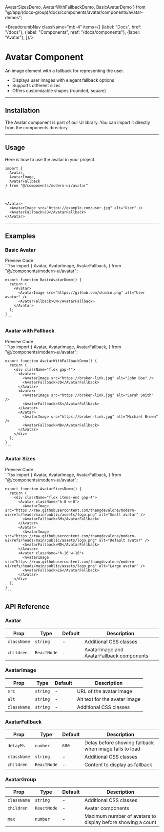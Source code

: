   AvatarSizesDemo,
  AvatarWithFallbackDemo,
  BasicAvatarDemo
} from "@/app/(docs-group)/docs/components/avatar/components/avatar-demos";

<BreadcrumbNav className="mb-4" items={[
  {label: "Docs", href: "/docs"},
  {label: "Components", href: "/docs/components"},
  {label: "Avatar"},
]}/>

<PreviewAvatar/>

# Avatar Component

An image element with a fallback for representing the user.

- Displays user images with elegant fallback options
- Supports different sizes
- Offers customizable shapes (rounded, square)

---

## Installation

The Avatar component is part of our UI library. You can import it directly from the components directory.

<AvatarInstallation/>

---

## Usage

Here is how to use the avatar in your project.

```tsx
import {
  Avatar,
  AvatarImage,
  AvatarFallback
} from "@/components/modern-ui/avatar"
```

<br/>

```tsx
<Avatar>
  <AvatarImage src="https://example.com/user.jpg" alt="User" />
  <AvatarFallback>JD</AvatarFallback>
</Avatar>
```

---

## Examples

### Basic Avatar

<Tabs defaultValue="preview">
  <TabsList>
    <TabsTrigger value="preview">Preview</TabsTrigger>
    <TabsTrigger value="code">Code</TabsTrigger>
  </TabsList>
  <TabsContent value="preview" className="p-6 border rounded-md mt-2 relative min-h-[200px]">
    <div className="absolute inset-0 bg-[radial-gradient(#80808080_1px,transparent_1px)] [background-size:16px_16px] opacity-50 "></div>
    <div className="flex justify-center items-center h-full z-10 relative min-h-[200px] not-prose">
      <BasicAvatarDemo />
    </div>
  </TabsContent>
  <TabsContent value="code">
    ```tsx
    import {
      Avatar,
      AvatarImage,
      AvatarFallback,
    } from "@/components/modern-ui/avatar";

    export function BasicAvatarDemo() {
      return (
        <Avatar>
          <AvatarImage src="https://github.com/shadcn.png" alt="User avatar" />
          <AvatarFallback>CN</AvatarFallback>
        </Avatar>
      );
    }
    ```
  </TabsContent>
</Tabs>

### Avatar with Fallback

<Tabs defaultValue="preview">
  <TabsList>
    <TabsTrigger value="preview">Preview</TabsTrigger>
    <TabsTrigger value="code">Code</TabsTrigger>
  </TabsList>
  <TabsContent value="preview" className="p-6 border rounded-md mt-2 relative min-h-[200px]">
    <div className="absolute inset-0 bg-[radial-gradient(#80808080_1px,transparent_1px)] [background-size:16px_16px] opacity-50 "></div>
    <div className="flex justify-center items-center h-full z-10 relative min-h-[200px] not-prose">
      <AvatarWithFallbackDemo />
    </div>
  </TabsContent>
  <TabsContent value="code">
    ```tsx
    import {
      Avatar,
      AvatarImage,
      AvatarFallback,
    } from "@/components/modern-ui/avatar";

    export function AvatarWithFallbackDemo() {
      return (
        <div className="flex gap-4">
          <Avatar>
            <AvatarImage src="https://broken-link.jpg" alt="John Doe" />
            <AvatarFallback>JD</AvatarFallback>
          </Avatar>
          <Avatar>
            <AvatarImage src="https://broken-link.jpg" alt="Sarah Smith" />
            <AvatarFallback>SS</AvatarFallback>
          </Avatar>
          <Avatar>
            <AvatarImage src="https://broken-link.jpg" alt="Michael Brown" />
            <AvatarFallback>MB</AvatarFallback>
          </Avatar>
        </div>
      );
    }
    ```
  </TabsContent>
</Tabs>

### Avatar Sizes

<Tabs defaultValue="preview">
  <TabsList>
    <TabsTrigger value="preview">Preview</TabsTrigger>
    <TabsTrigger value="code">Code</TabsTrigger>
  </TabsList>
  <TabsContent value="preview" className="p-6 border rounded-md mt-2 relative min-h-[200px]">
    <div className="absolute inset-0 bg-[radial-gradient(#80808080_1px,transparent_1px)] [background-size:16px_16px] opacity-50 "></div>
    <div className="flex justify-center items-center h-full z-10 relative min-h-[200px] not-prose">
      <AvatarSizesDemo />
    </div>
  </TabsContent>
  <TabsContent value="code">
    ```tsx
    import {
      Avatar,
      AvatarImage,
      AvatarFallback,
    } from "@/components/modern-ui/avatar";

    export function AvatarSizesDemo() {
      return (
        <div className="flex items-end gap-4">
          <Avatar className="h-8 w-8">
            <AvatarImage src="https://raw.githubusercontent.com/thangdevalone/modern-ui/refs/heads/main/public/assets/logo.png" alt="Small avatar" />
            <AvatarFallback>SM</AvatarFallback>
          </Avatar>
          <Avatar>
            <AvatarImage src="https://raw.githubusercontent.com/thangdevalone/modern-ui/refs/heads/main/public/assets/logo.png" alt="Default avatar" />
            <AvatarFallback>MD</AvatarFallback>
          </Avatar>
          <Avatar className="h-16 w-16">
            <AvatarImage src="https://raw.githubusercontent.com/thangdevalone/modern-ui/refs/heads/main/public/assets/logo.png" alt="Large avatar" />
            <AvatarFallback>LG</AvatarFallback>
          </Avatar>
        </div>
      );
    }
    ```
  </TabsContent>
</Tabs>

## API Reference

### Avatar

| Prop | Type | Default | Description |
|------|------|---------|-------------|
| `className` | `string` | - | Additional CSS classes |
| `children` | `ReactNode` | - | AvatarImage and AvatarFallback components |

### AvatarImage

| Prop | Type | Default | Description |
|------|------|---------|-------------|
| `src` | `string` | - | URL of the avatar image |
| `alt` | `string` | - | Alt text for the avatar image |
| `className` | `string` | - | Additional CSS classes |

### AvatarFallback

| Prop | Type | Default | Description |
|------|------|---------|-------------|
| `delayMs` | `number` | `600` | Delay before showing fallback when image fails to load |
| `className` | `string` | - | Additional CSS classes |
| `children` | `ReactNode` | - | Content to display as fallback |

### AvatarGroup

| Prop | Type | Default | Description |
|------|------|---------|-------------|
| `className` | `string` | - | Additional CSS classes |
| `children` | `ReactNode` | - | Avatar components |
| `max` | `number` | - | Maximum number of avatars to display before showing a count | 
